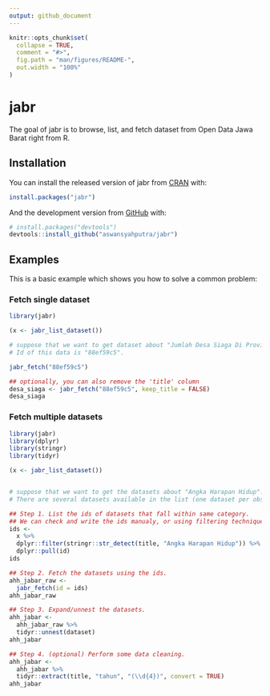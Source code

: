 ```yaml
---
output: github_document
---
```


<!-- README.md is generated from README.Rmd. Please edit that file -->

```r
knitr::opts_chunk$set(
  collapse = TRUE,
  comment = "#>",
  fig.path = "man/figures/README-",
  out.width = "100%"
)
```

# jabr

<!-- badges: start -->
<!-- badges: end -->

The goal of jabr is to browse, list, and fetch dataset from Open Data Jawa Barat right from R.

## Installation

You can install the released version of jabr from [CRAN](https://CRAN.R-project.org) with:

```r
install.packages("jabr")
```

And the development version from [GitHub](https://github.com/) with:

```r
# install.packages("devtools")
devtools::install_github("aswansyahputra/jabr")
```

## Examples

This is a basic example which shows you how to solve a common problem:

### Fetch single dataset
```r
library(jabr)

(x <- jabr_list_dataset())

# suppose that we want to get dataset about "Jumlah Desa Siaga Di Provinsi Jawa Barat 2018".
# Id of this data is "88ef59c5".

jabr_fetch("88ef59c5")

## optionally, you can also remove the 'title' column
desa_siaga <- jabr_fetch("88ef59c5", keep_title = FALSE)
desa_siaga
```

### Fetch multiple datasets
```r
library(jabr)
library(dplyr)
library(stringr)
library(tidyr)

(x <- jabr_list_dataset())


# suppose that we want to get the datasets about "Angka Harapan Hidup".
# There are several datasets available in the list (one dataset per observation year).

## Step 1. List the ids of datasets that fall within same category.
## We can check and write the ids manualy, or using filtering technique.
ids <- 
  x %>%
  dplyr::filter(stringr::str_detect(title, "Angka Harapan Hidup")) %>% 
  dplyr::pull(id)
ids

## Step 2. Fetch the datasets using the ids.
ahh_jabar_raw <- 
  jabr_fetch(id = ids)
ahh_jabar_raw

## Step 3. Expand/unnest the datasets.
ahh_jabar <- 
  ahh_jabar_raw %>% 
  tidyr::unnest(dataset)
ahh_jabar

## Step 4. (optional) Perform some data cleaning.
ahh_jabar <- 
  ahh_jabar %>% 
  tidyr::extract(title, "tahun", "(\\d{4})", convert = TRUE)
ahh_jabar
```


